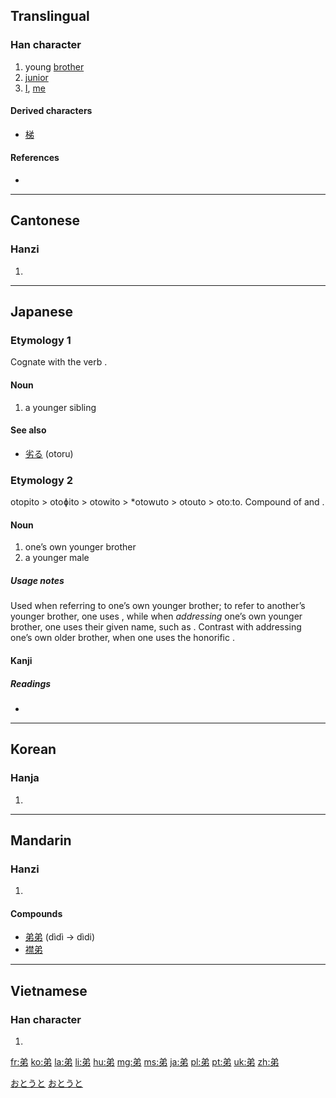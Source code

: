 ==Translingual==

===Han character===
{{Han char|rn=57|rad=弓|as=04|sn=7|four=8022<sub>7</sub>|canj=金弓中竹 (CNLH)|ids=⿳[[丷]][[弔]][[丿]]  or [[丷]][[弓]][[丨]][[丿]]}}

# young [[brother]]
# [[junior]]
# [[I]], [[me]]

====Derived characters====
* [[梯]]

====References====
* {{Han ref|kx=0357.170|dkj=09737|dj=0673.190|hdz=10244.100|uh=5F1F|ud=24351|bh=A7CC|bd=42956}}

----

==Cantonese==

===Hanzi===
{{yue-hanzi|jyut=|y=dai6}}

# {{defn|lang=yue|sort=弓04}}

----

==Japanese==

===Etymology 1===

Cognate with the verb {{term|劣る|otor-|to be lesser, inferior}}.

====Noun====
{{ja-noun|k|hira=おと|rom=oto}}

# a younger sibling

====See also====

* [[劣る]] (otoru)

===Etymology 2===

otopito > otoɸito > otowito > *otowuto > otouto > otoːto. Compound of {{term|弟||younger sibling|tr=oto|lang=ja}} and {{term|人||person|tr=pito|lang=ja}}.

====Noun====
{{ja-noun|k|hira=おとうと|rom=otōto}}

# one’s own younger brother
# a younger male

=====Usage notes=====
Used when referring to one’s own younger brother; to refer to another’s younger brother, one uses {{term|弟さん|lang=ja|tr=otōtosan}}, while when ''addressing'' one’s own younger brother, one uses their given name, such as {{term|太郎|lang=ja|tr=Tarō}}. Contrast with addressing one’s own older brother, when one uses the honorific {{term|お兄さん|lang=ja|tr=oniisan}}.

====Kanji====
{{ja-kanji|grade=2|rs=弓04}}

=====Readings=====
* {{ja-readings|on=[[てい]] (tei), [[だい]] (dai)|kun=[[おとうと]] (otouto)}}

[[Category:1000 Japanese basic words|おとうと]]
[[Category:ja:Family|おとうと]]

----

==Korean==

===Hanja===
{{ko-hanja|hangeul=제|rv=je|mr=che|y=cey|eumhun=아우|ehrv=au|ehmr=au|ehy=awu}}

# {{defn|lang=ko|sort=弓04}}

----

==Mandarin==

===Hanzi===
{{cmn-hanzi|pin=[[dì]] ([[di4]])|wg=ti<sup>4</sup>}}

# {{defn|lang=cmn|sort=弓04}}

====Compounds====
* [[弟弟]] (dìdì -> dìdi)
* [[襟弟]]

----

==Vietnamese==

===Han character===
{{vi-hantu|[[đệ]], [[dễ]]|rs=弓04}}

# {{defn|lang=vi|sort=弓04}}

[[fr:弟]]
[[ko:弟]]
[[la:弟]]
[[li:弟]]
[[hu:弟]]
[[mg:弟]]
[[ms:弟]]
[[ja:弟]]
[[pl:弟]]
[[pt:弟]]
[[uk:弟]]
[[zh:弟]]